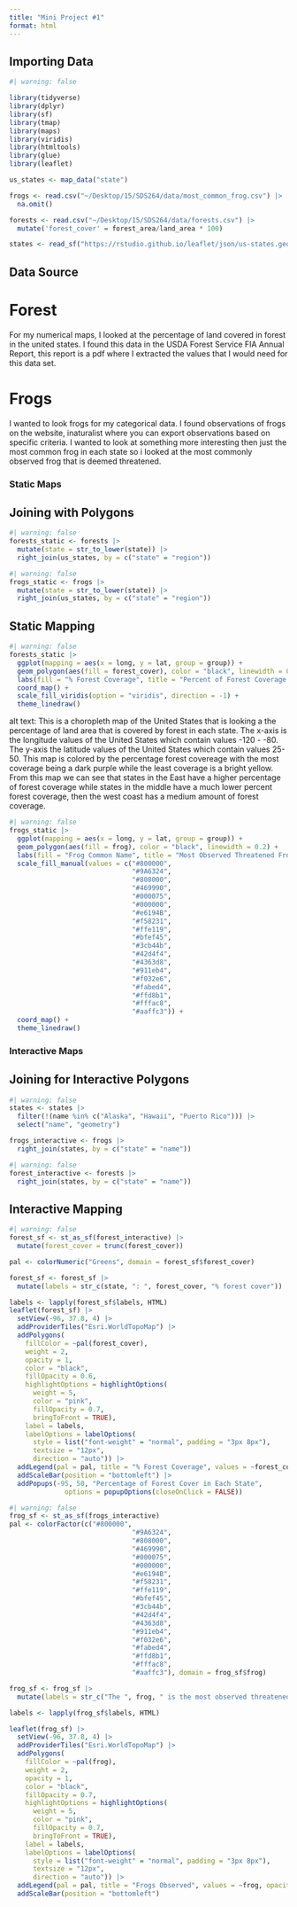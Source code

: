 ```yaml
---
title: "Mini Project #1"
format: html
---
```


## Importing Data

```r
#| warning: false

library(tidyverse)
library(dplyr)
library(sf)
library(tmap)
library(maps)
library(viridis)
library(htmltools)
library(glue)
library(leaflet)

us_states <- map_data("state")

frogs <- read.csv("~/Desktop/15/SDS264/data/most_common_frog.csv") |>
  na.omit()

forests <- read.csv("~/Desktop/15/SDS264/data/forests.csv") |>
  mutate('forest_cover' = forest_area/land_area * 100)

states <- read_sf("https://rstudio.github.io/leaflet/json/us-states.geojson")
```

## Data Source

# Forest

For my numerical maps, I looked at the percentage of land covered in forest in the united states. I found this data in the USDA Forest Service FIA Annual Report, this report is a pdf where I extracted the values that I would need for this data set.

# Frogs

I wanted to look frogs for my categorical data. I found observations of frogs on the website, inaturalist where you can export observations based on specific criteria. I wanted to look at something more interesting then just the most common frog in each state so i looked at the most commonly observed frog that is deemed threatened.

### Static Maps

## Joining with Polygons

```r
#| warning: false
forests_static <- forests |>
  mutate(state = str_to_lower(state)) |>
  right_join(us_states, by = c("state" = "region")) 
```

```r
#| warning: false
frogs_static <- frogs |>
  mutate(state = str_to_lower(state)) |>
  right_join(us_states, by = c("state" = "region"))
```

## Static Mapping

```r
#| warning: false
forests_static |>
  ggplot(mapping = aes(x = long, y = lat, group = group)) + 
  geom_polygon(aes(fill = forest_cover), color = "black", linewidth = 0.2) + 
  labs(fill = "% Forest Coverage", title = "Percent of Forest Coverage in each US State", x = "Longitude", y = "Latitude", caption = "Data Source: USDA Forest Service FIA Annual Report") +
  coord_map() +
  scale_fill_viridis(option = "viridis", direction = -1) +
  theme_linedraw()
```

alt text: This is a choropleth map of the United States that is looking a the percentage of land area that is covered by forest in each state. The x-axis is the longitude values of the United States which contain values -120 - -80. The y-axis the latitude values of the United States which contain values 25-50. This map is colored by the percentage forest covereage with the most coverage being a dark purple while the least coverage is a bright yellow. From this map we can see that states in the East have a higher percentage of forest coverage while states in the middle have a much lower percent forest coverage, then the west coast has a medium amount of forest coverage.

```r
#| warning: false
frogs_static |>
  ggplot(mapping = aes(x = long, y = lat, group = group)) + 
  geom_polygon(aes(fill = frog), color = "black", linewidth = 0.2) + 
  labs(fill = "Frog Common Name", title = "Most Observed Threatened Frog in Each State", x = "Longitude", y = "Latitude", caption = "Data Source: https://www.inaturalist.org/observations?place_id=1&subview=map&taxon_id=25473&threatened") +
  scale_fill_manual(values = c("#800000", 
                               "#9A6324", 
                               "#808000", 
                               "#469990", 
                               "#000075", 
                               "#000000", 
                               "#e6194B", 
                               "#f58231", 
                               "#ffe119", 
                               "#bfef45", 
                               "#3cb44b", 
                               "#42d4f4", 
                               "#4363d8",
                               "#911eb4", 
                               "#f032e6", 
                               "#fabed4", 
                               "#ffd8b1",
                               "#fffac8",
                               "#aaffc3")) +
  coord_map() +
  theme_linedraw()
```

### Interactive Maps

## Joining for Interactive Polygons

```r
#| warning: false
states <- states |>
  filter(!(name %in% c("Alaska", "Hawaii", "Puerto Rico"))) |>
  select("name", "geometry")

frogs_interactive <- frogs |>
  right_join(states, by = c("state" = "name"))
```

```r
#| warning: false
forest_interactive <- forests |>
  right_join(states, by = c("state" = "name"))
```

## Interactive Mapping

```r
#| warning: false
forest_sf <- st_as_sf(forest_interactive) |>
  mutate(forest_cover = trunc(forest_cover))

pal <- colorNumeric("Greens", domain = forest_sf$forest_cover)

forest_sf <- forest_sf |>
  mutate(labels = str_c(state, ": ", forest_cover, "% forest cover"))

labels <- lapply(forest_sf$labels, HTML)
leaflet(forest_sf) |>
  setView(-96, 37.8, 4) |>
  addProviderTiles("Esri.WorldTopoMap") |>
  addPolygons(
    fillColor = ~pal(forest_cover),
    weight = 2,
    opacity = 1,
    color = "black",
    fillOpacity = 0.6,
    highlightOptions = highlightOptions(
      weight = 5,
      color = "pink",
      fillOpacity = 0.7,
      bringToFront = TRUE),
    label = labels,
    labelOptions = labelOptions(
      style = list("font-weight" = "normal", padding = "3px 8px"),
      textsize = "12px",
      direction = "auto")) |>
  addLegend(pal = pal, title = "% Forest Coverage", values = ~forest_cover, opacity = 0.7, position = "bottomright") |>
  addScaleBar(position = "bottomleft") |>
  addPopups(-95, 50, "Percentage of Forest Cover in Each State",
              options = popupOptions(closeOnClick = FALSE))
```

```r
#| warning: false
frog_sf <- st_as_sf(frogs_interactive) 
pal <- colorFactor(c("#800000", 
                               "#9A6324", 
                               "#808000", 
                               "#469990", 
                               "#000075", 
                               "#000000", 
                               "#e6194B", 
                               "#f58231", 
                               "#ffe119", 
                               "#bfef45", 
                               "#3cb44b", 
                               "#42d4f4", 
                               "#4363d8",
                               "#911eb4", 
                               "#f032e6", 
                               "#fabed4", 
                               "#ffd8b1",
                               "#fffac8",
                               "#aaffc3"), domain = frog_sf$frog)

frog_sf <- frog_sf |>
  mutate(labels = str_c("The ", frog, " is the most observed threatened frog in ", state))

labels <- lapply(frog_sf$labels, HTML)

leaflet(frog_sf) |>
  setView(-96, 37.8, 4) |>
  addProviderTiles("Esri.WorldTopoMap") |>
  addPolygons(
    fillColor = ~pal(frog),
    weight = 2,
    opacity = 1,
    color = "black",
    fillOpacity = 0.7,
    highlightOptions = highlightOptions(
      weight = 5,
      color = "pink",
      fillOpacity = 0.7,
      bringToFront = TRUE),
    label = labels,
    labelOptions = labelOptions(
      style = list("font-weight" = "normal", padding = "3px 8px"),
      textsize = "12px",
      direction = "auto")) |>
  addLegend(pal = pal, title = "Frogs Observed", values = ~frog, opacity = 0.7, position = "bottomright") |>
  addScaleBar(position = "bottomleft")
```
